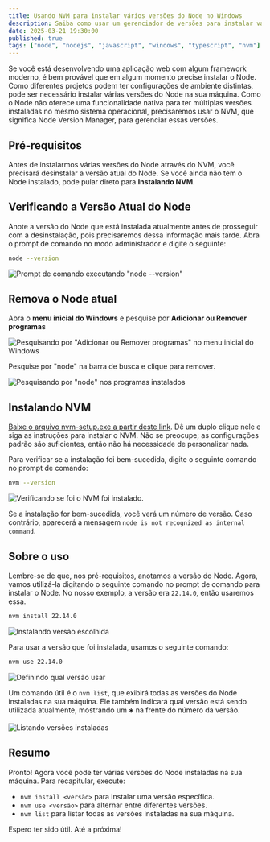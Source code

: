 ```yaml
---
title: Usando NVM para instalar vários versões do Node no Windows
description: Saiba como usar um gerenciador de versões para instalar várias versões do Node no Windows.
date: 2025-03-21 19:30:00
published: true
tags: ["node", "nodejs", "javascript", "windows", "typescript", "nvm"]
---
```


Se você está desenvolvendo uma aplicação web com algum framework moderno, é bem provável que em algum momento precise instalar o Node. Como diferentes projetos podem ter configurações de ambiente distintas, pode ser necessário instalar várias versões do Node na sua máquina. Como o Node não oferece uma funcionalidade nativa para ter múltiplas versões instaladas no mesmo sistema operacional, precisaremos usar o NVM, que significa Node Version Manager, para gerenciar essas versões.

## Pré-requisitos

Antes de instalarmos várias versões do Node através do NVM, você precisará desinstalar a versão atual do Node. Se você ainda não tem o Node instalado, pode pular direto para **Instalando NVM**.

## Verificando a Versão Atual do Node

Anote a versão do Node que está instalada atualmente antes de prosseguir com a desinstalação, pois precisaremos dessa informação mais tarde. Abra o prompt de comando no modo administrador e digite o seguinte:

```bash
node --version
```

![Prompt de comando executando "node --version"](01.png)

## Remova o Node atual

Abra o **menu inicial do Windows** e pesquise por **Adicionar ou Remover programas**

![Pesquisando por "Adicionar ou Remover programas" no menu inicial do Windows](02.png)

Pesquise por "node" na barra de busca e clique para remover.

![Pesquisando por "node" nos programas instalados](03.png)

## Instalando NVM

[Baixe o arquivo nvm-setup.exe a partir deste link](https://github.com/coreybutler/nvm-windows/releases). Dê um duplo clique nele e siga as instruções para instalar o NVM. Não se preocupe; as configurações padrão são suficientes, então não há necessidade de personalizar nada.

Para verificar se a instalação foi bem-sucedida, digite o seguinte comando no prompt de comando:

```bash
nvm --version
```

![Verificando se foi o NVM foi instalado.](04.png)

Se a instalação for bem-sucedida, você verá um número de versão. Caso contrário, aparecerá a mensagem `node is not recognized as internal command`.

## Sobre o uso

Lembre-se de que, nos pré-requisitos, anotamos a versão do Node. Agora, vamos utilizá-la digitando o seguinte comando no prompt de comando para instalar o Node. No nosso exemplo, a versão era `22.14.0`, então usaremos essa.

```bash
nvm install 22.14.0
```

![Instalando versão escolhida](05.png)

Para usar a versão que foi instalada, usamos o seguinte comando:

```bash
nvm use 22.14.0
```

![Definindo qual versão usar](06.png)

Um comando útil é o `nvm list`, que exibirá todas as versões do Node instaladas na sua máquina. Ele também indicará qual versão está sendo utilizada atualmente, mostrando um `🞷` na frente do número da versão.

![Listando versões instaladas](07.png)

## Resumo

Pronto! Agora você pode ter várias versões do Node instaladas na sua máquina. Para recapitular, execute:

- `nvm install <versão>` para instalar uma versão específica.
- `nvm use <versão>` para alternar entre diferentes versões.
- `nvm list` para listar todas as versões instaladas na sua máquina.

Espero ter sido útil. Até a próxima!